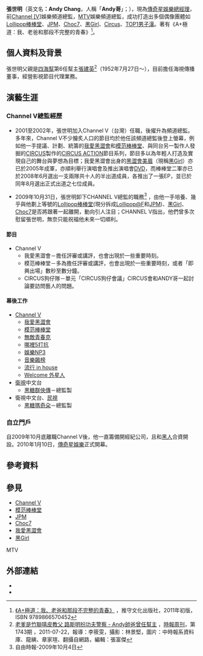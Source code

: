 {{Other uses|张世明}}
{{review}}
{{Infobox_Person
| name = 張世明
|image= Andy哥.JPG
|box_width= 200
| caption = 攝於2011年，《A+極道：我、老爸和那段不完整的青春》高雄簽書會
|occupation= *[[傳奇星娛樂|傳奇星娛樂]][[總經理|總經理]]
*前[[Channel_V|Channel [V]]]娛樂頻道總監
*[[MTV|MTV]]娛樂頻道總監
*藝人[[吳思賢_(藝人)|小樂]]、陳立農、夏和熙、洪詩的經紀人
| period = 2010年1月10日－
|birth_name=張世明
| other_names =Andy Chang
| Sex = 男生
|birth_date= {{birth date and age|1976|5|19}}
|birth_place= {{ROC}}
| nationality =
| residence =
| height =
| weight =
| relatives = 父亲[[張建英|張建英]]
| past = 
*[[MTV|MTV]]音樂電視頻道事業發展部經理
*[[星空傳媒|星空傳媒]]總經理特助
*[[Channel_V|Channel V]]（台灣）頻道總監
| work =
*[[我愛黑澀會|我愛黑澀會]]
*[[模范棒棒堂|模范棒棒堂]]
|awards=
}}
'''張世明'''（英文名'''：Andy Chang'''，人稱「'''Andy哥'''」；{{bd|1976年|5月19日|catIdx=C張}}），現為[[傳奇星娛樂|傳奇星娛樂]][[總經理|總經理]]，前[[Channel_V|Channel [V]]]娛樂頻道總監，[[MTV|MTV]]娛樂頻道總監，成功打造出多個偶像團體如[[Lollipop棒棒堂|Lollipop棒棒堂]]、[[JPM|JPM]]、[[Choc7|Choc7]]、[[黑Girl|黑Girl]]、[[Circus|Circus]]、[[TOP1男子漢|TOP1男子漢]]。著有《A+極道：我、老爸和那段不完整的青春》<ref>[http://www.books.com.tw/exep/prod/booksfile.php?item=0010492294 《A+極道：我、老爸和那段不完整的青春》] {{Wayback|url=http://www.books.com.tw/exep/prod/booksfile.php?item=0010492294|date=20110101011821}}，推守文化出版社，2011年初版，ISBN 9789866570452</ref>。

==個人資料及背景==
張世明父親是[[四海幫|四海幫]]第6任幫主[[張建英|張建英]]<ref name="mag-chinatimes-20110722-8958">[http://mag.chinatimes.com/mag-cnt.aspx?artid=8958&page=4 老爹是竹聯嘻皮教父 路斯明扮功夫警察 -  Andy帥爸曾任幫主] {{Wayback|url=http://mag.chinatimes.com/mag-cnt.aspx?artid=8958&page=4 |date=20141017004522 }} ，[[時報周刊|時報周刊]]，第1743期 ，2011-07-22，報導：李筱雯，攝影：林景堅，圖片：中時報系資料庫、龍縯、章家瑄、翻攝自網路，編輯：張富傑</ref>（1952年7月27日～），目前擔任海視傳播董事，經營影視節目代理業務。

==演藝生涯==
===Channel V總監經歷===
*2001至2002年，張世明加入Channel V（台灣）任職，後擢升為頻道總監。多年來，Channel V不少膾炙人口的節目均於他任該頻道總監後登上螢幕，例如他一手提議、計劃、統籌的[[我愛黑澀會|我愛黑澀會]]和[[模范棒棒堂|模范棒棒堂]]、與同台另一製作人發掘的[[CIRCUS_ACTION|CIRCUS]]製作的[[CIRCUS_ACTION#節目內容|CIRCUS ACTION]]節目系列，節目多以為年輕人打造及實現自己的舞台與夢想為目標；我愛黑澀會出身的[[黑澀會美眉|黑澀會美眉]]（現稱[[黑Girl|黑Girl]]）亦已於2005年成軍，亦順利舉行演唱會及推出演唱會[[DVD|DVD]]，而棒棒堂二軍亦已於2008年6月選出一支兩隊共十人的半出道成員，各推出了一張EP，並已於同年8月選出正式出道之七位成員。

*2009年10月31日，張世明卸下CHANNEL V總監的職務<ref>自由時報-2009年10月4日</ref> ，由他一手培養、幾乎與他劃上等號的[[Lollipop@F|Lollipop棒棒堂]](現分拆成[[Lollipop@F|Lollipop@F]]和[[JPM|JPM]])、[[黑Girl|黑Girl]]、[[Choc7|Choc7]]是否將跟著一起離開，動向引人注目；CHANNEL V指出，他們曾多次慰留張世明，無奈只能祝福他未來一切順利。

====節目====
*Channel V
**我愛黑澀會－擔任評審或講評，也會出現於一些重要時刻。
**模范棒棒堂－多為擔任評審或講評，也會出現於一些重要時刻，或者「即興出場」數秒至數分鐘。
**CIRCUS狗仔隊－單元「CIRCUS狗仔會議」CIRCUS會和ANDY哥一起討論要訪問藝人的問題。

====幕後工作====
*[[Channel_V|Channel V]]
**[[我愛黑澀會|我愛黑澀會]]
**[[模范棒棒堂|模范棒棒堂]]
**[[無敵青春克|無敵青春克]]
**[[哪裡5打抗|哪裡5打抗]]
**[[娛樂NP3|娛樂NP3]]
**[[音樂飆榜|音樂飆榜]]
**[[流行_in_house|流行 in house]]
**[[Welcome_外星人|Welcome 外星人]]
*[[衛視|衛視]]中文台
**[[黑糖群俠傳|黑糖群俠傳]]－總監製
*衛視中文台、[[民視|民視]]
**[[黑糖瑪奇朵|黑糖瑪奇朵]]－總監製

===自立門戶===
自2009年10月底離職Channel V後，他一直籌備開經紀公司，且和[[陳建州|黑人]]合資開設。2010年1月10日，[[傳奇星娛樂|傳奇星娛樂]]正式開幕。

==參考資料==
{{Reflist}}

==參見==
*[[Channel_V|Channel V]]
*[[模范棒棒堂|模范棒棒堂]]
*[[JPM|JPM]]
*[[Choc7|Choc7]]
*[[我愛黑澀會|我愛黑澀會]]
*[[黑Girl|黑Girl]]
MTV

==外部連結==
*{{Facebook page|張世明-Andy-20199780676|張世明 Andy}}
*{{Sinaweibo|1735264923|張世明Andy}}

{{serial|前任|張世明|'''[[Channel_V|Channel [V]]]<br>娛樂台頻道總監'''||}}
{{serial|前任||'''[[MTV|MTV]]<br>娛樂台頻道總經理'''|繼任|張世明}}